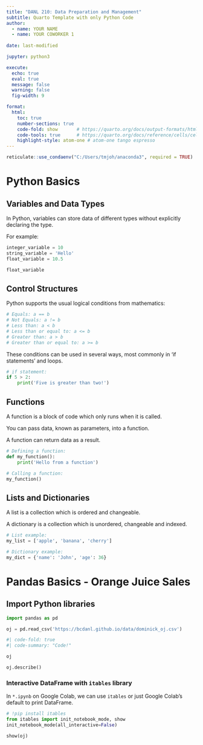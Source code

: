```yaml
---
title: "DANL 210: Data Preparation and Management"
subtitle: Quarto Template with only Python Code
author: 
  - name: YOUR NAME
  - name: YOUR COWORKER 1
  
date: last-modified

jupyter: python3

execute:
  echo: true
  eval: true
  message: false
  warning: false
  fig-width: 9

format: 
  html:
    toc: true
    number-sections: true
    code-fold: show       # https://quarto.org/docs/output-formats/html-code.html  
    code-tools: true      # https://quarto.org/docs/reference/cells/cells-jupyter.html
    highlight-style: atom-one # atom-one tango espresso
---
```


```r
reticulate::use_condaenv("C:/Users/tmjoh/anaconda3", required = TRUE)
```

# Python Basics 

## Variables and Data Types

In Python, variables can store data of different types without explicitly declaring the type.

For example:

```python
integer_variable = 10
string_variable = 'Hello'
float_variable = 10.5

float_variable
```

## Control Structures

Python supports the usual logical conditions from mathematics:

```python
# Equals: a == b
# Not Equals: a != b
# Less than: a < b
# Less than or equal to: a <= b
# Greater than: a > b
# Greater than or equal to: a >= b
```

These conditions can be used in several ways, most commonly in 'if statements' and loops.

```python
# if statement:
if 5 > 2:
    print('Five is greater than two!')
```

## Functions

A function is a block of code which only runs when it is called.

You can pass data, known as parameters, into a function.

A function can return data as a result.


```python
# Defining a function:
def my_function():
    print('Hello from a function')

# Calling a function:
my_function()
```

## Lists and Dictionaries

A list is a collection which is ordered and changeable.

A dictionary is a collection which is unordered, changeable and indexed.

```python
# List example:
my_list = ['apple', 'banana', 'cherry']

# Dictionary example:
my_dict = {'name': 'John', 'age': 36}
```



# Pandas Basics - Orange Juice Sales

## Import Python libraries

```python
import pandas as pd
```



```python
oj = pd.read_csv('https://bcdanl.github.io/data/dominick_oj.csv')
```

```python
#| code-fold: true
#| code-summary: "Code!"

oj
```


```python
oj.describe()
```



### Interactive DataFrame with `itables` library

In `*.ipynb` on Google Colab, we can use `itables` or just Google Colab's default to print DataFrame.

```python
# !pip install itables
from itables import init_notebook_mode, show
init_notebook_mode(all_interactive=False)

show(oj)
```